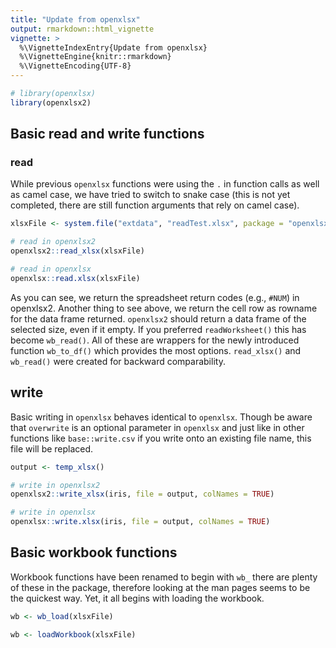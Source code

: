 ```yaml
---
title: "Update from openxlsx"
output: rmarkdown::html_vignette
vignette: >
  %\VignetteIndexEntry{Update from openxlsx}
  %\VignetteEngine{knitr::rmarkdown}
  %\VignetteEncoding{UTF-8}
---
```


```r
# library(openxlsx)
library(openxlsx2)
```

## Basic read and write functions

### read

While previous `openxlsx` functions were using the `.` in function calls as well as camel case, we have tried to switch to snake case (this is not yet completed, there are still function arguments that rely on camel case).

```r
xlsxFile <- system.file("extdata", "readTest.xlsx", package = "openxlsx2")

# read in openxlsx2
openxlsx2::read_xlsx(xlsxFile)
```

```r
# read in openxlsx
openxlsx::read.xlsx(xlsxFile)
```

As you can see, we return the spreadsheet return codes (e.g., `#NUM`) in openxlsx2. Another thing to see above, we return the cell row as rowname for the data frame returned. `openxlsx2` should return a data frame of the selected size, even if it empty. If you preferred `readWorksheet()` this has become `wb_read()`. All of these are wrappers for the newly introduced function `wb_to_df()` which provides the most options. `read_xlsx()` and `wb_read()` were created for backward comparability.

## write

Basic writing in `openxlsx` behaves identical to `openxlsx`. Though be aware that `overwrite` is an optional parameter in `openxlsx` and just like in other functions like `base::write.csv` if you write onto an existing file name, this file will be replaced.

```r
output <- temp_xlsx()

# write in openxlsx2
openxlsx2::write_xlsx(iris, file = output, colNames = TRUE)
```

```r
# write in openxlsx
openxlsx::write.xlsx(iris, file = output, colNames = TRUE)
```


## Basic workbook functions

Workbook functions have been renamed to begin with `wb_` there are plenty of these in the package, therefore looking at the man pages seems to be the quickest way. Yet, it all begins with loading the workbook.

```r
wb <- wb_load(xlsxFile)
```

```r
wb <- loadWorkbook(xlsxFile)
```
